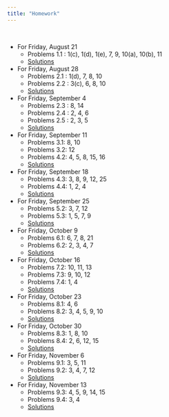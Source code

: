 ```yaml
---
title: "Homework"
---
```


<br>

- For Friday, August 21
  - Problems 1.1 : 1(c), 1(d), 1(e), 7, 9, 10(a), 10(b), 11 
  - [Solutions](homework/hw1.pdf)
- For Friday, August 28
  - Problems 2.1 : 1(d), 7, 8, 10
  - Problems 2.2 : 3(c), 6, 8, 10
  - [Solutions](homework/hw2.pdf)
- For Friday, September 4
  - Problems 2.3 : 8, 14
  - Problems 2.4 : 2, 4, 6 
  - Problems 2.5 : 2, 3, 5 
  - [Solutions](homework/hw3.pdf)
- For Friday, September 11
  - Problems 3.1: 8, 10
  - Problems 3.2: 12
  - Problems 4.2: 4, 5, 8, 15, 16
  - [Solutions](homework/hw4.pdf)
- For Friday, September 18
  - Problems 4.3: 3, 8, 9, 12, 25
  - Problems 4.4: 1, 2, 4
  - [Solutions](homework/hw5.pdf)
- For Friday, September 25
  - Problems 5.2: 3, 7, 12
  - Problems 5.3: 1, 5, 7, 9
  - [Solutions](homework/hw6.pdf)
- For Friday, October 9
  - Problems 6.1: 6, 7, 8, 21
  - Problems 6.2: 2, 3, 4, 7
  - [Solutions](homework/hw7.pdf)
- For Friday, October 16 
  - Problems 7.2: 10, 11, 13
  - Problems 7.3: 9, 10, 12 
  - Problems 7.4: 1, 4 
  - [Solutions](homework/hw8.pdf)
- For Friday, October 23 
  - Problems 8.1: 4, 6 
  - Problems 8.2: 3, 4, 5, 9, 10
  - [Solutions](homework/hw9.pdf)
- For Friday, October 30 
  - Problems 8.3: 1, 8, 10 
  - Problems 8.4: 2, 6, 12, 15 
  - [Solutions](homework/hw10.pdf)
- For Friday, November 6 
  - Problems 9.1: 3, 5, 11
  - Problems 9.2: 3, 4, 7, 12 
  - [Solutions](homework/hw11.pdf)
- For Friday, November 13 
  - Problems 9.3: 4, 5, 9, 14, 15
  - Problems 9.4: 3, 4 
  - [Solutions](homework/hw12.pdf)

